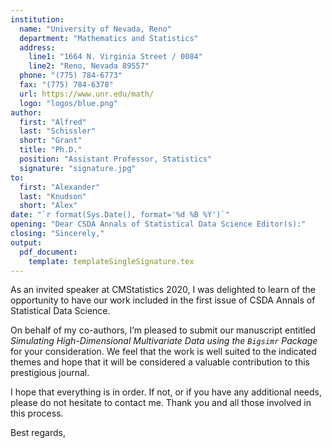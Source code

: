 ```yaml
---
institution:
  name: "University of Nevada, Reno"
  department: "Mathematics and Statistics"
  address:
    line1: "1664 N. Virginia Street / 0084"
    line2: "Reno, Nevada 89557"
  phone: "(775) 784-6773"
  fax: "(775) 784-6378"
  url: https://www.unr.edu/math/
  logo: "logos/blue.png"
author:
  first: "Alfred"
  last: "Schissler"
  short: "Grant"
  title: "Ph.D."
  position: "Assistant Professor, Statistics"
  signature: "signature.jpg"
to:
  first: "Alexander"
  last: "Knudson"
  short: "Alex"
date: "`r format(Sys.Date(), format='%d %B %Y')`"
opening: "Dear CSDA Annals of Statistical Data Science Editor(s):"
closing: "Sincerely,"
output:
  pdf_document:
    template: templateSingleSignature.tex
---
```


As an invited speaker at CMStatistics 2020, I was delighted to learn of the opportunity to have our work included in the first issue of CSDA Annals of Statistical Data Science. 

On behalf of my co-authors, I'm pleased to submit our manuscript entitled *Simulating High-Dimensional Multivariate Data using the `Bigsimr` Package* for your consideration.
We feel that the work is well suited to the indicated themes and hope that it will be considered a valuable contribution to this prestigious journal.

I hope that everything is in order. If not, or if you have any additional needs, please do not hesitate to contact me. Thank you and all those involved in this process.

Best regards,
